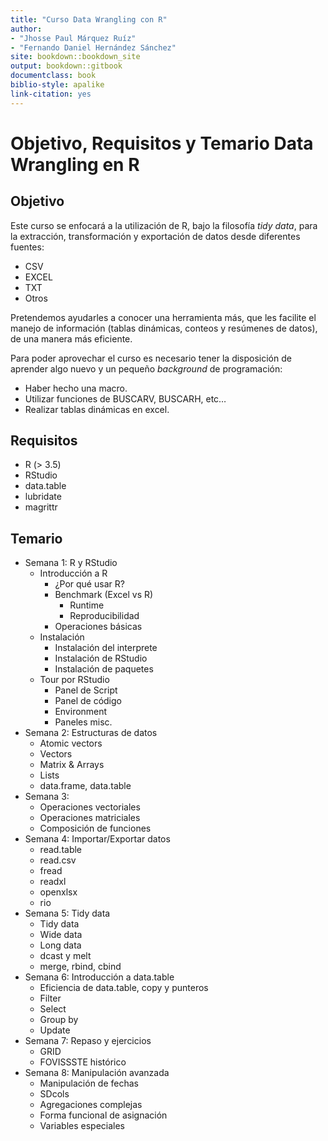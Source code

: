 ```yaml
---
title: "Curso Data Wrangling con R"
author: 
- "Jhosse Paul Márquez Ruíz"
- "Fernando Daniel Hernández Sánchez"
site: bookdown::bookdown_site
output: bookdown::gitbook
documentclass: book
biblio-style: apalike
link-citation: yes
---
```


# Objetivo, Requisitos y Temario Data Wrangling en R

## Objetivo

Este curso se enfocará a la utilización de R, bajo la filosofía _tidy data_,
para la extracción, transformación y exportación de datos desde diferentes
fuentes:

- CSV
- EXCEL
- TXT
- Otros

Pretendemos ayudarles a conocer una herramienta más, que les facilite el manejo
de información (tablas dinámicas, conteos y resúmenes de datos), de una manera
más eficiente.

Para poder aprovechar el curso es necesario tener la disposición de aprender
algo nuevo y un pequeño *background* de programación:

- Haber hecho una macro.
- Utilizar funciones de BUSCARV, BUSCARH, etc...
- Realizar tablas dinámicas en excel.

## Requisitos

- R (> 3.5)
- RStudio
- data.table
- lubridate
- magrittr

## Temario

- Semana 1: R y RStudio
    - Introducción a R
        - ¿Por qué usar R? 
        - Benchmark (Excel vs R)
            - Runtime
            - Reproducibilidad
        - Operaciones básicas
    - Instalación
        - Instalación del interprete
        - Instalación de RStudio
        - Instalación de paquetes
    - Tour por RStudio
        - Panel de Script
        - Panel de código
        - Environment
        - Paneles misc.

- Semana 2: Estructuras de datos
    - Atomic vectors
    - Vectors
    - Matrix & Arrays
    - Lists
    - data.frame, data.table

- Semana 3: 
    - Operaciones vectoriales
    - Operaciones matriciales
    - Composición de funciones

- Semana 4: Importar/Exportar datos
    - read.table
    - read.csv
    - fread
    - readxl
    - openxlsx
    - rio

- Semana 5: Tidy data
    - Tidy data
    - Wide data
    - Long data
    - dcast y melt
    - merge, rbind, cbind

- Semana 6: Introducción a data.table
    - Eficiencia de data.table, copy y punteros
    - Filter
    - Select
    - Group by
    - Update

- Semana 7: Repaso y ejercicios
    - GRID
    - FOVISSSTE histórico

- Semana 8: Manipulación avanzada
    - Manipulación de fechas
    - SDcols
    - Agregaciones complejas
    - Forma funcional de asignación
    - Variables especiales